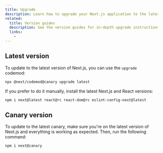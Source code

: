 ```yaml
---
title: Upgrade
description: Learn how to upgrade your Next.js application to the latest version.
related:
  title: Version guides
  description: See the version guides for in-depth upgrade instructions.
  links:
    -
---
```


## Latest version

To update to the latest version of Next.js, you can use the `upgrade` codemod:

```bash filename="Terminal"
npx @next/codemod@canary upgrade latest
```

If you prefer to do it manually, install the latest Next.js and React versions:

```bash filename="Terminal"
npm i next@latest react@rc react-dom@rc eslint-config-next@latest
```

## Canary version

To update to the latest canary, make sure you're on the latest version of Next.js and everything is working as expected. Then, run the following command:

```bash filename="Terminal"
npm i next@canary
```
